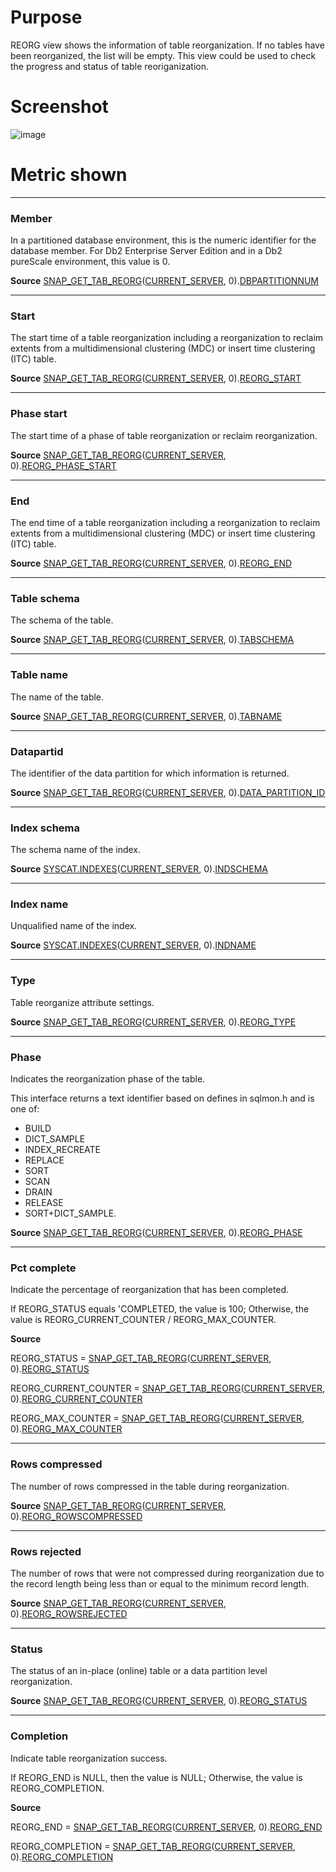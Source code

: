 # Purpose


REORG view shows the information of table reorganization. If no tables have been reorganized, the list will be empty. This view could be used to check the progress and status of table reoriganization.

# Screenshot
![image](./images/reorg.png)


# Metric shown


<hr />

### Member

In a partitioned database environment, this is the numeric identifier for the database member. For Db2 Enterprise Server Edition and in a Db2 pureScale environment, this value is 0.

**Source** [SNAP_GET_TAB_REORG](https://www.ibm.com/docs/en/db2/11.5?topic=views-snap-get-tab-reorg-table-reorganization-snapshot)([CURRENT_SERVER](https://www.ibm.com/docs/en/db2-for-zos/11?topic=registers-current-server), 0).[DBPARTITIONNUM](https://www.ibm.com/docs/en/db2/11.5?topic=reference-d#r0056242)


<hr />

### Start

The start time of a table reorganization including a reorganization to reclaim extents from a multidimensional clustering (MDC) or insert time clustering (ITC) table.

**Source** [SNAP_GET_TAB_REORG](https://www.ibm.com/docs/en/db2/11.5?topic=views-snap-get-tab-reorg-table-reorganization-snapshot)([CURRENT_SERVER](https://www.ibm.com/docs/en/db2-for-zos/11?topic=registers-current-server), 0).[REORG_START](https://www.ibm.com/docs/en/db2/11.5?topic=reference-r#r0007561)


<hr />

### Phase start

The start time of a phase of table reorganization or reclaim reorganization. 

**Source** [SNAP_GET_TAB_REORG](https://www.ibm.com/docs/en/db2/11.5?topic=views-snap-get-tab-reorg-table-reorganization-snapshot)([CURRENT_SERVER](https://www.ibm.com/docs/en/db2-for-zos/11?topic=registers-current-server), 0).[REORG_PHASE_START](https://www.ibm.com/docs/en/db2/11.5?topic=reference-r#r0007563)



<hr />

### End

The end time of a table reorganization including a reorganization to reclaim extents from a multidimensional clustering (MDC) or insert time clustering (ITC) table.

**Source** [SNAP_GET_TAB_REORG](https://www.ibm.com/docs/en/db2/11.5?topic=views-snap-get-tab-reorg-table-reorganization-snapshot)([CURRENT_SERVER](https://www.ibm.com/docs/en/db2-for-zos/11?topic=registers-current-server), 0).[REORG_END](https://www.ibm.com/docs/en/db2/11.5?topic=reference-r#r0007562)


<hr />

### Table schema

The schema of the table.

**Source** [SNAP_GET_TAB_REORG](https://www.ibm.com/docs/en/db2/11.5?topic=views-snap-get-tab-reorg-table-reorganization-snapshot)([CURRENT_SERVER](https://www.ibm.com/docs/en/db2-for-zos/11?topic=registers-current-server), 0).[TABSCHEMA](https://www.ibm.com/docs/en/db2/11.5?topic=reference-t#r0001311)



<hr />

### Table name

The name of the table.

**Source** [SNAP_GET_TAB_REORG](https://www.ibm.com/docs/en/db2/11.5?topic=views-snap-get-tab-reorg-table-reorganization-snapshot)([CURRENT_SERVER](https://www.ibm.com/docs/en/db2-for-zos/11?topic=registers-current-server), 0).[TABNAME](https://www.ibm.com/docs/en/db2/11.5?topic=reference-t#r0001310)




<hr />

### Datapartid


The identifier of the data partition for which information is returned.

**Source** [SNAP_GET_TAB_REORG](https://www.ibm.com/docs/en/db2/11.5?topic=views-snap-get-tab-reorg-table-reorganization-snapshot)([CURRENT_SERVER](https://www.ibm.com/docs/en/db2-for-zos/11?topic=registers-current-server), 0).[DATA_PARTITION_ID](https://www.ibm.com/docs/en/db2/11.5?topic=reference-d#r0021132)



<hr />

### Index schema

The schema name of the index.

**Source** [SYSCAT.INDEXES](https://www.ibm.com/docs/en/db2/11.5?topic=views-syscatindexes)([CURRENT_SERVER](https://www.ibm.com/docs/en/db2-for-zos/11?topic=registers-current-server), 0).[INDSCHEMA](https://www.ibm.com/docs/en/db2/11.5?topic=views-syscatindexes)



<hr />

### Index name

Unqualified name of the index.

**Source** [SYSCAT.INDEXES](https://www.ibm.com/docs/en/db2/11.5?topic=views-syscatindexes)([CURRENT_SERVER](https://www.ibm.com/docs/en/db2-for-zos/11?topic=registers-current-server), 0).[INDNAME](https://www.ibm.com/docs/en/db2/11.5?topic=views-syscatindexes)


<hr />

### Type

Table reorganize attribute settings.

**Source** [SNAP_GET_TAB_REORG](https://www.ibm.com/docs/en/db2/11.5?topic=views-snap-get-tab-reorg-table-reorganization-snapshot)([CURRENT_SERVER](https://www.ibm.com/docs/en/db2-for-zos/11?topic=registers-current-server), 0).[REORG_TYPE](https://www.ibm.com/docs/en/db2/11.5?topic=reference-r#r0007566)



<hr />

### Phase

Indicates the reorganization phase of the table. 

This interface returns a text identifier based on defines in sqlmon.h and is one of:
* BUILD
* DICT_SAMPLE
* INDEX_RECREATE
* REPLACE
* SORT
* SCAN
* DRAIN
* RELEASE
* SORT+DICT_SAMPLE.

**Source** [SNAP_GET_TAB_REORG](https://www.ibm.com/docs/en/db2/11.5?topic=views-snap-get-tab-reorg-table-reorganization-snapshot)([CURRENT_SERVER](https://www.ibm.com/docs/en/db2-for-zos/11?topic=registers-current-server), 0).[REORG_PHASE](https://www.ibm.com/docs/en/db2/11.5?topic=reference-r#r0007933)



<hr />

### Pct complete

Indicate the percentage of reorganization that has been completed.

If REORG_STATUS equals 'COMPLETED, the value is 100;
Otherwise, the value is REORG_CURRENT_COUNTER / REORG_MAX_COUNTER.

**Source**

REORG_STATUS = [SNAP_GET_TAB_REORG](https://www.ibm.com/docs/en/db2/11.5?topic=views-snap-get-tab-reorg-table-reorganization-snapshot)([CURRENT_SERVER](https://www.ibm.com/docs/en/db2-for-zos/11?topic=registers-current-server), 0).[REORG_STATUS](https://www.ibm.com/docs/en/db2/11.5?topic=reference-r#r0007568)

REORG_CURRENT_COUNTER = [SNAP_GET_TAB_REORG](https://www.ibm.com/docs/en/db2/11.5?topic=views-snap-get-tab-reorg-table-reorganization-snapshot)([CURRENT_SERVER](https://www.ibm.com/docs/en/db2-for-zos/11?topic=registers-current-server), 0).[REORG_CURRENT_COUNTER](https://www.ibm.com/docs/en/db2/11.5?topic=reference-r#r0007564)

REORG_MAX_COUNTER = [SNAP_GET_TAB_REORG](https://www.ibm.com/docs/en/db2/11.5?topic=views-snap-get-tab-reorg-table-reorganization-snapshot)([CURRENT_SERVER](https://www.ibm.com/docs/en/db2-for-zos/11?topic=registers-current-server), 0).[REORG_MAX_COUNTER](https://www.ibm.com/docs/en/db2/11.5?topic=reference-r#r0007565)



<hr />

### Rows compressed

The number of rows compressed in the table during reorganization.

**Source** [SNAP_GET_TAB_REORG](https://www.ibm.com/docs/en/db2/11.5?topic=views-snap-get-tab-reorg-table-reorganization-snapshot)([CURRENT_SERVER](https://www.ibm.com/docs/en/db2-for-zos/11?topic=registers-current-server), 0).[REORG_ROWSCOMPRESSED](https://www.ibm.com/docs/en/db2/11.5?topic=reference-r#r0022767)


<hr />

### Rows rejected

The number of rows that were not compressed during reorganization due to the record length being less than or equal to the minimum record length.

**Source** [SNAP_GET_TAB_REORG](https://www.ibm.com/docs/en/db2/11.5?topic=views-snap-get-tab-reorg-table-reorganization-snapshot)([CURRENT_SERVER](https://www.ibm.com/docs/en/db2-for-zos/11?topic=registers-current-server), 0).[REORG_ROWSREJECTED](https://www.ibm.com/docs/en/db2/11.5?topic=reference-r#r0022768)


<hr />

### Status

The status of an in-place (online) table or a data partition level reorganization. 

**Source** [SNAP_GET_TAB_REORG](https://www.ibm.com/docs/en/db2/11.5?topic=views-snap-get-tab-reorg-table-reorganization-snapshot)([CURRENT_SERVER](https://www.ibm.com/docs/en/db2-for-zos/11?topic=registers-current-server), 0).[REORG_STATUS](https://www.ibm.com/docs/en/db2/11.5?topic=reference-r#r0007568)



<hr />

### Completion

Indicate table reorganization success.

If REORG_END is NULL, then the value is NULL;
Otherwise, the value is REORG_COMPLETION.


**Source**

REORG_END = [SNAP_GET_TAB_REORG](https://www.ibm.com/docs/en/db2/11.5?topic=views-snap-get-tab-reorg-table-reorganization-snapshot)([CURRENT_SERVER](https://www.ibm.com/docs/en/db2-for-zos/11?topic=registers-current-server), 0).[REORG_END](https://www.ibm.com/docs/en/db2/11.5?topic=reference-r#r0007562)

REORG_COMPLETION = [SNAP_GET_TAB_REORG](https://www.ibm.com/docs/en/db2/11.5?topic=views-snap-get-tab-reorg-table-reorganization-snapshot)([CURRENT_SERVER](https://www.ibm.com/docs/en/db2-for-zos/11?topic=registers-current-server), 0).[REORG_COMPLETION](https://www.ibm.com/docs/en/db2/11.5?topic=reference-r#r0007569)


